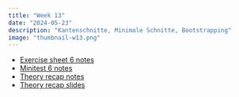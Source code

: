 ```yaml
---
title: "Week 13"
date: "2024-05-23"
description: "Kantenschnitte, Minimale Schnitte, Bootstrapping"
image: "thumbnail-w13.png"
---
```


- [Exercise sheet 6 notes](s06.pdf)
- [Minitest 6 notes](minitest-6.pdf)
- [Theory recap notes](anp-notes-w13.pdf)
- [Theory recap slides](anp-w13.pdf)